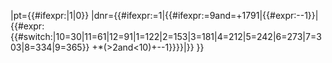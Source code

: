{{Republican Calendar/3|MO={{{MO|1}}}|y={{{y|216}}}|tD={{{tD|}}}|t={{{t|}}}|md={{{md|21}}}|sj={{{sj|0}}}
|wd={{#expr:({{{md|21}}}+{{{y|1}}}+floor(({{{y|1}}}+1791)/4)-floor(({{{y|1}}}+1791)/100)+floor(({{{y|1}}}+1791)/400)+4)mod7}}
|pt={{#ifexpr:{{{pt|1}}}|1|0}}
|dnr={{#ifexpr:{{{pt|1}}}=1|{{#ifexpr:{{{gm|9}}}=9and{{{gy|1792}}}={{{y|1}}}+1791|{{#expr:{{{gd|25}}}-{{{md|21}}}-1}}| {{#expr:{{#switch:{{{gm|9}}}|10=30|11=61|12=91|1=122|2=153|3=181|4=212|5=242|6=273|7=303|8=334|9=365}} +{{{sj|0}}}*({{{gm|1}}}>2and{{{gm|1}}}<10)+{{{gd|1}}}-{{{md|21}}}-1}}}}|{{{dnr}}}}}
}}<noinclude>{{doc|content=

[[Category:法國共和曆模板|{{PAGENAME}}]]
}}</noinclude>